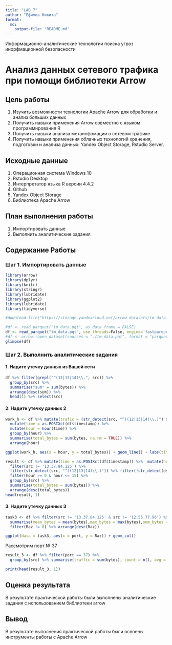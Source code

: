 ```yaml
---
title: "LAB_7"
author: "Ефимов Никита"
format:
  md:
    output-file: "README.md"
---
```


Информационно-аналитические технологии поиска угроз инорфмационной безопасности

# Анализ данных сетевого трафика при помощи библиотеки Arrow

## Цель работы

1. Изучить возможности технологии Apache Arrow для обработки и анализ больших данных
2. Получить навыки применения Arrow совместно с языком программирования R
3. Получить навыки анализа метаинфомации о сетевом трафике
4. Получить навыки применения облачных технологий хранения, подготовки и анализа данных: Yandex Object Storage, Rstudio Server.

## Исходные данные

1.  Операционная система Windows 10
2.  Rstudio Desktop
3.  Интерпретатор языка R версии 4.4.2
4.  Github
5.  Yandex Object Storage
6.  Библиотека Apache Arrow

## План выполнения работы

1.  Импортировать данные
2.  Выполнить аналитические задания

## Содержание Работы

### Шаг 1. Импортировать данные

```r

library(arrow)
library(dplyr)
library(knitr)
library(stringr)
library(lubridate)
library(ggplot2)
library(lubridate)
library(tidyverse)

#download.file("https://storage.yandexcloud.net/arrow-datasets/tm_data.pqt",destfile = "tm_data.pqt")

#df <- read_parquet("tm_data.pqt", as_data_frame = FALSE)
df <- read_parquet("tm_data.pqt", use_threads=False, engine='fastparquet')
#df <- arrow::open_dataset(sources = "./tm_data.pqt", format = "parquet")
glimpse(df)
```

### Шаг 2. Выполнить аналитические задания

#### 1. Надите утечку данных из Вашей сети

```r
df %>% filter(grepl("^(12|13|14)\\.", src)) %>% 
  group_by(src) %>% 
  summarise("sum" = sum(bytes)) %>% 
  arrange(desc(sum)) %>% 
  head(1) %>% select(src)
```

#### 2. Надите утечку данных 2

```r
work_h <- df %>% mutate(trafic = (str_detect(src, "^((12|13|14)\\.)") & !str_detect(dst, "^((12|13|14)\\.)"))) %>% 
  mutate(time = as.POSIXct(df$timestamp)) %>% 
  mutate(hour = hour(time)) %>% 
  group_by(hour) %>% 
  summarise(total_bytes = sum(bytes, na.rm = TRUE)) %>% 
  arrange(hour)
```

```r
ggplot(work_h, aes(x = hour, y = total_bytes)) + geom_line() + labs(title = "Байты - Часы", x = "Hour", y = "Bytes")
```

```r
result <- df %>% mutate(time = as.POSIXct(df$timestamp)) %>%  mutate(hour = hour(time))  %>% 
  filter(src != '13.37.84.125') %>% 
  filter(str_detect(src, "^((12|13|14)\\.)")) %>% filter(!str_detect(dst, "^((12|13|14)\\.)")) %>%  
  filter(hour >= 0 & hour <= 15) %>%
  group_by(src) %>%
  summarise(total_bytes = sum(bytes)) %>%
  arrange(desc(total_bytes))
head(result, 1)
```

#### 3. Надите утечку данных 3

```r
task3 <- df %>% filter(src != '13.37.84.125' & src != '12.55.77.96') %>% group_by(port) %>% 
  summarise(mean_bytes = mean(bytes),max_bytes = max(bytes),sum_bytes = sum(bytes),Raz = max_bytes - mean_bytes) %>% 
  filter(Raz != 0) %>% arrange(desc(Raz))
```


```r
ggplot(data = task3, aes(x = port, y = Raz)) + geom_col()
```

Рассмотрим порт № 37

```r
result_3 <- df %>% filter(port == 37) %>%
  group_by(src) %>% summarise(traffic = sum(bytes), count = n(), avg = traffic/count, med = median(bytes)) %>% arrange(desc(avg))
```

```r
print(head(result_3, 1))
```

## Оценка результата

В результате практической работы были выполнены аналитические задания с использованием библиотеки arrow

## Вывод

В результате выполнения практической работы были освоены инструменты работы с Apache Arrow